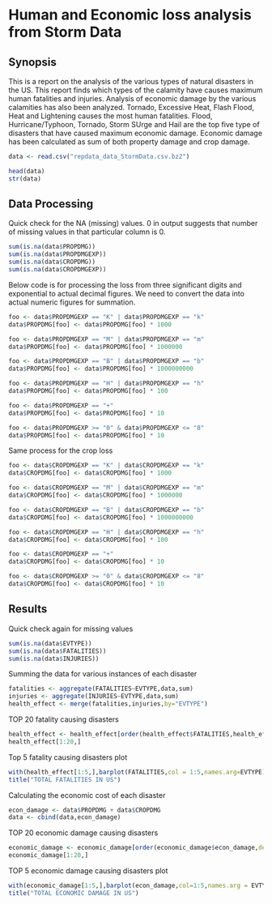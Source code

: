 # Human and Economic loss analysis from Storm Data

## Synopsis

This is a report on the analysis of the various types of natural disasters in the US. This report finds which types of the calamity have causes maximum human fatalities and injuries. Analysis of economic damage by the various calamities has also been analyzed. Tornado, Excessive Heat, Flash Flood, Heat and Lightening causes the most human fatalities. Flood, Hurricane/Typhoon, Tornado, Storm SUrge and Hail are the top five type of disasters that have caused maximum economic damage. Economic damage has been calculated as sum of both property damage and crop damage.

```r
data <- read.csv("repdata_data_StormData.csv.bz2")

head(data)
str(data)
```

## Data Processing

Quick check for the NA (missing) values. 
0 in output suggests that number of missing values in that particular column is 0.

```r
sum(is.na(data$PROPDMG))
sum(is.na(data$PROPDMGEXP))
sum(is.na(data$CROPDMG))
sum(is.na(data$CROPDMGEXP))
```

Below code is for processing the loss from three significant digits and exponential to actual decimal figures. We need to convert the data into actual numeric figures for summation.

```r
foo <- data$PROPDMGEXP == "K" | data$PROPDMGEXP == "k"
data$PROPDMG[foo] <- data$PROPDMG[foo] * 1000

foo <- data$PROPDMGEXP == "M" | data$PROPDMGEXP == "m"
data$PROPDMG[foo] <- data$PROPDMG[foo] * 1000000

foo <- data$PROPDMGEXP == "B" | data$PROPDMGEXP == "b"
data$PROPDMG[foo] <- data$PROPDMG[foo] * 1000000000

foo <- data$PROPDMGEXP == "H" | data$PROPDMGEXP == "h"
data$PROPDMG[foo] <- data$PROPDMG[foo] * 100

foo <- data$PROPDMGEXP == "+"
data$PROPDMG[foo] <- data$PROPDMG[foo] * 10

foo <- data$PROPDMGEXP >= "0" & data$PROPDMGEXP <= "8"
data$PROPDMG[foo] <- data$PROPDMG[foo] * 10
```

Same process for the crop loss

```r
foo <- data$CROPDMGEXP == "K" | data$CROPDMGEXP == "k"
data$CROPDMG[foo] <- data$CROPDMG[foo] * 1000

foo <- data$CROPDMGEXP == "M" | data$CROPDMGEXP == "m"
data$CROPDMG[foo] <- data$CROPDMG[foo] * 1000000

foo <- data$CROPDMGEXP == "B" | data$CROPDMGEXP == "b"
data$CROPDMG[foo] <- data$CROPDMG[foo] * 1000000000

foo <- data$CROPDMGEXP == "H" | data$CROPDMGEXP == "h"
data$CROPDMG[foo] <- data$CROPDMG[foo] * 100

foo <- data$CROPDMGEXP == "+"
data$CROPDMG[foo] <- data$CROPDMG[foo] * 10

foo <- data$CROPDMGEXP >= "0" & data$CROPDMGEXP <= "8"
data$CROPDMG[foo] <- data$CROPDMG[foo] * 10
```

## Results

Quick check again for missing values

```r
sum(is.na(data$EVTYPE))
sum(is.na(data$FATALITIES))
sum(is.na(data$INJURIES))
```

Summing the data for various instances of each disaster

```r
fatalities <- aggregate(FATALITIES~EVTYPE,data,sum)
injuries <- aggregate(INJURIES~EVTYPE,data,sum)
health_effect <- merge(fatalities,injuries,by="EVTYPE")
```

TOP 20 fatality causing disasters

```r
health_effect <- health_effect[order(health_effect$FATALITIES,health_effect$INJURIES,decreasing = TRUE),]
health_effect[1:20,]
```

Top 5 fatality causing disasters plot

```r
with(health_effect[1:5,],barplot(FATALITIES,col = 1:5,names.arg=EVTYPE))
title("TOTAL FATALITIES IN US")
```

Calculating the economic cost of each disaster

```r
econ_damage <- data$PROPDMG + data$CROPDMG
data <- cbind(data,econ_damage)
```

TOP 20 economic damage causing disasters

```r
economic_damage <- economic_damage[order(economic_damage$econ_damage,decreasing = TRUE),]
economic_damage[1:20,]
```

TOP 5 economic damage causing disasters plot

```r
with(economic_damage[1:5,],barplot(econ_damage,col=1:5,names.arg = EVTYPE))
title("TOTAL ECONOMIC DAMAGE IN US")
```